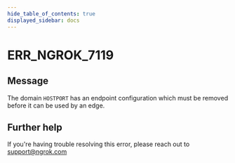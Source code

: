 ```yaml
---
hide_table_of_contents: true
displayed_sidebar: docs
---
```



# ERR_NGROK_7119

## Message

The domain `HOSTPORT` has an endpoint configuration which must be removed before it can be used by an edge.

<ErrorDetails error="err_ngrok_7119" />

## Further help

If you're having trouble resolving this error, please reach out to [support@ngrok.com](mailto:support@ngrok.com?subject=Help%20with%20ERR_NGROK_7119)
